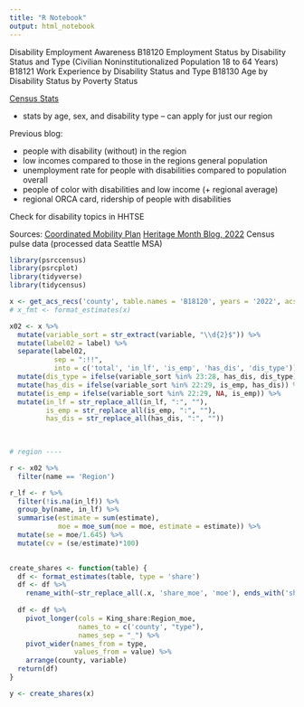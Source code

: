 ```yaml
---
title: "R Notebook"
output: html_notebook
---
```


Disability Employment Awareness
B18120 Employment Status by Disability Status and Type (Civilian Noninstitutionalized Population 18 to 64 Years)
B18121 Work Experience by Disability Status and Type
B18130 Age by Disability Status by Poverty Status

[Census Stats](https://www.census.gov/newsroom/stories/disability-employment-awareness-month.html)

- stats by age, sex, and disability type -- can apply for just our region


Previous blog:

- people with disability (without) in the region
- low incomes compared to those in the regions general population
- unemployment rate for people with disabilities compared to population overall
- people of color with disabilities and low income (+ regional average)
- regional ORCA card, ridership of people with disabilities

Check for disability topics in HHTSE

Sources:
[Coordinated Mobility Plan](https://www.psrc.org/media/6395)
[Heritage Month Blog, 2022](https://www.psrc.org/about-us/media-hub/helping-people-all-abilities-get-work)
Census pulse data (processed data Seattle MSA)

```r
library(psrccensus)
library(psrcplot)
library(tidyverse)
library(tidycensus)
```

```r
x <- get_acs_recs('county', table.names = 'B18120', years = '2022', acs.type = 'acs1')
# x_fmt <- format_estimates(x)

x02 <- x %>% 
  mutate(variable_sort = str_extract(variable, "\\d{2}$")) %>% 
  mutate(label02 = label) %>% 
  separate(label02,
           sep = ":!!",
           into = c('total', 'in_lf', 'is_emp', 'has_dis', 'dis_type')) %>%
  mutate(dis_type = ifelse(variable_sort %in% 23:28, has_dis, dis_type)) %>%
  mutate(has_dis = ifelse(variable_sort %in% 22:29, is_emp, has_dis)) %>%
  mutate(is_emp = ifelse(variable_sort %in% 22:29, NA, is_emp)) %>% 
  mutate(in_lf = str_replace_all(in_lf, ":", ""),
         is_emp = str_replace_all(is_emp, ":", ""),
         has_dis = str_replace_all(has_dis, ":", ""))
 

  
# region ----

r <- x02 %>% 
  filter(name == 'Region')

r_lf <- r %>% 
  filter(!is.na(in_lf)) %>% 
  group_by(name, in_lf) %>% 
  summarise(estimate = sum(estimate), 
            moe = moe_sum(moe = moe, estimate = estimate)) %>% 
  mutate(se = moe/1.645) %>% 
  mutate(cv = (se/estimate)*100)
  


```

```r

create_shares <- function(table) {
  df <- format_estimates(table, type = 'share')
  df <- df %>% 
    rename_with(~str_replace_all(.x, 'share_moe', 'moe'), ends_with('share_moe')) 
  
  df <- df %>% 
    pivot_longer(cols = King_share:Region_moe,
                 names_to = c('county', "type"),
                 names_sep = "_") %>% 
    pivot_wider(names_from = type,
                values_from = value) %>% 
    arrange(county, variable)
  return(df)
}

y <- create_shares(x)
```

